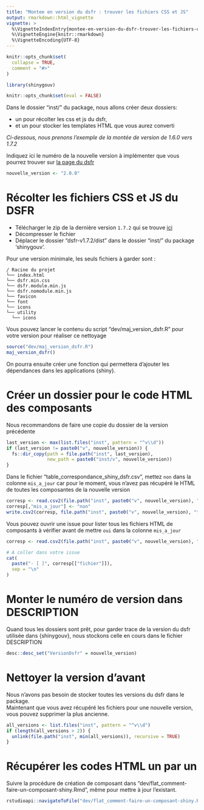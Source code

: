 ```yaml
---
title: "Montee en version du dsfr : trouver les fichiers CSS et JS"
output: rmarkdown::html_vignette
vignette: >
  %\VignetteIndexEntry{montee-en-version-du-dsfr-trouver-les-fichiers-css-et-js}
  %\VignetteEngine{knitr::rmarkdown}
  %\VignetteEncoding{UTF-8}
---
```


```r
knitr::opts_chunk$set(
  collapse = TRUE,
  comment = "#>"
)
```

```r
library(shinygouv)
```

<!-- WARNING - This vignette is generated by {fusen} from /dev/flat_montee_version_dsfr.Rmd: do not edit by hand -->

```r
knitr::opts_chunk$set(eval = FALSE)
```

Dans le dossier "inst/" du package, nous allons créer deux dossiers:

- un pour récolter les css et js du dsfr, 
- et un pour stocker les templates HTML que vous aurez converti

_Ci-dessous, nous prenons l'exemple de la montée de version de 1.6.0 vers 1.7.2_

Indiquez ici le numéro de la nouvelle version à implémenter que vous pourrez trouver sur [la page du dsfr](https://gouvfr.atlassian.net/wiki/spaces/DB/pages/223019574/D+veloppeurs)


```r
nouvelle_version <- "2.0.0"
```

# Récolter les fichiers CSS et JS du DSFR

- Télécharger le zip de la dernière version `1.7.2` qui se trouve [ici](https://gouvfr.atlassian.net/wiki/spaces/DB/pages/223019574/D+veloppeurs)
- Décompresser le fichier
- Déplacer le dossier "dsfr-v1.7.2/dist" dans le dossier "inst/" du package 'shinygouv'.

Pour une version minimale, les seuls fichiers à garder sont :

```
/ Racine du projet
└── index.html
└── dsfr.min.css
└── dsfr.module.min.js
└── dsfr.nomodule.min.js
└── favicon
└── font
└── icons
└── utility
  └── icons
```

Vous pouvez lancer le contenu du script "dev/maj_version_dsfr.R" pour votre version pour réaliser ce nettoyage


```r
source("dev/maj_version_dsfr.R")
maj_version_dsfr()
```

On pourra ensuite créer une fonction qui permettera d'ajouter les dépendances dans les applications {shiny}.


# Créer un dossier pour le code HTML des composants

Nous recommandons de faire une copie du dossier de la version précédente


```r
last_version <- max(list.files("inst", pattern = "^v\\d"))
if (last_version != paste0("v", nouvelle_version)) {
  fs::dir_copy(path = file.path("inst", last_version), 
               new_path = paste0("inst/v", nouvelle_version))
}
```

Dans le fichier "table_correspondance_shiny_dsfr.csv", mettez `non` dans la colonne `mis_a_jour` car pour le moment, vous n'avez pas récupéré le HTML de toutes les composantes de la nouvelle version


```r
corresp <- read.csv2(file.path("inst", paste0("v", nouvelle_version), "table_correspondance_shiny_dsfr.csv"))
corresp[,"mis_a_jour"] <- "non"
write.csv2(corresp, file.path("inst", paste0("v", nouvelle_version), "table_correspondance_shiny_dsfr.csv"))
```

Vous pouvez ouvrir une issue pour lister tous les fichiers HTML de composants à vérifier avant de mettre `oui` dans la colonne `mis_a_jour`


```r
corresp <- read.csv2(file.path("inst", paste0("v", nouvelle_version), "table_correspondance_shiny_dsfr.csv"))

# A coller dans votre issue
cat(
  paste("- [ ]", corresp[["fichier"]]),
  sep = "\n"
)
```

# Monter le numéro de version dans DESCRIPTION

Quand tous les dossiers sont prêt, pour garder trace de la version du dsfr utilisée dans {shinygouv}, nous stockons celle en cours dans le fichier DESCRIPTION


```r
desc::desc_set("VersionDsfr" = nouvelle_version)
```

# Nettoyer la version d'avant

Nous n'avons pas besoin de stocker toutes les versions du dsfr dans le package.  
Maintenant que vous avez récupéré les fichiers pour une nouvelle version, vous pouvez supprimer la plus ancienne.  


```r
all_versions <- list.files("inst", pattern = "^v\\d")
if (length(all_versions > 2)) {
  unlink(file.path("inst", min(all_versions)), recursive = TRUE)
}
```

# Récupérer les codes HTML un par un

Suivre la procédure de création de composant dans "dev/flat_comment-faire-un-composant-shiny.Rmd", même pour mettre à jour l'existant.


```r
rstudioapi::navigateToFile("dev/flat_comment-faire-un-composant-shiny.Rmd")
```


